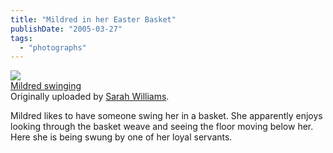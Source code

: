 ```yaml
---
title: "Mildred in her Easter Basket"
publishDate: "2005-03-27"
tags: 
  - "photographs"
---
```


[![](images/7614981_1d63aa6867_m.jpg)](http://www.flickr.com/photos/54325514@N00/7614981/ "photo sharing")  
[Mildred swinging](http://www.flickr.com/photos/54325514@N00/7614981/)  
Originally uploaded by [Sarah Williams](http://www.flickr.com/people/54325514@N00/).

Mildred likes to have someone swing her in a basket. She apparently enjoys looking through the basket weave and seeing the floor moving below her. Here she is being swung by one of her loyal servants.
